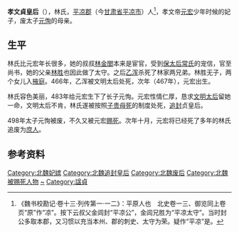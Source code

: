 {{東亞女性歷史人物
|名稱 =贞皇后林氏
|身份 =北魏皇后
|位號=贵人→皇后（追赠）→无（追废）
|逝世年=483年
|逝世地=
|諡號=贞
|子=太子元恂
|父親=林胜
|其他親屬=叔父：林金閭
|夫=孝文帝
}}
'''孝文貞皇后'''（{{bd|5世纪||483年||catIdx=Lin,林}}），林氏，[[平凉郡|平凉郡]]（今[[甘肃省|甘肃省]][[平凉市|平凉市]]）人<ref>《魏书校勘记·卷十三·列传第一·一二》：平原人也　北史卷一三、御览同上卷页“原”作“凉”。按下云叔父金闾封“平凉公”，金闾兄胜为“平凉太守”。当时封公多取本郡，又习惯以充当本州、郡的刺史、太守为荣。疑作“平凉”是。</ref>，孝文帝[[元宏|元宏]]少年时候的妃子，废太子[[元恂|元恂]]的母亲。

== 生平 ==

林氏比元宏年长很多，她的叔叔[[林金閭|林金閭]]本来是宦官，受到[[保太后|保太后]][[昭太后|常氏]]的宠信，官至尚书，她的父亲[[林胜|林胜]]也因此做了太守。之后[[乙浑|乙浑]]杀死了林家两兄弟。林胜无子，两个女儿入[[掖庭|掖庭]]。466年，乙浑被文明太后处死，次年（467年），元宏出生。

林氏容色美丽，483年给元宏生下了长子元恂。元宏性情仁厚，恳求[[文成文明皇后|文明太后]]留她一命，文明太后不肯，林氏遂被按照[[子贵母死|子贵母死]]的制度处死，[[追封|追封]]贞皇后。

498年太子元恂被废，不久又被元宏[[赐死|赐死]]。次年十月，元宏将已经死了多年的林氏追废为[[庶人|庶人]]。

==参考资料==
{{reflist}}

{{北魏皇后}}
{{DEFAULTSORT:L}}
[[Category:北魏妃嫔|Category:北魏妃嫔]]
[[Category:北魏追封皇后|Category:北魏追封皇后]]
[[Category:北魏废后|Category:北魏废后]]
[[Category:北魏被赐死人物|Category:北魏被赐死人物]]
[[Category:林姓|~]]
[[Category:諡貞|Category:諡貞]]